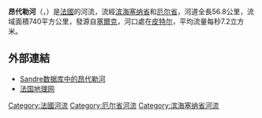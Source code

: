 {{noteTA
|G1=法国地名
|G2=单位
}}
{{Infobox river
| name              = 昂代勒河
| native_name       = Andelle
| image             = Rouen Lyons ChatoGaillard2005 090.jpg
| image_caption     = 流经[[拉德蓬|拉德蓬]]的昂代勒河
| map               = Andelle.png
| source1_location  = [[塞爾克_(濱海塞納省)|塞爾克]]
| mouth_location    = [[塞纳河|塞纳河]]（位于[[皮特尔|皮特尔]]处）
| mouth_coordinates = {{coord|49|18|40|N|1|13|28|E|display=inline,title}}
| progression       = {{RSeine}}
| subdivision_type1 = [[世界政區索引|国家]]
| subdivision_name1 = {{FR}}
| length            = {{convert|56.9|km|abbr=on}}
| source1_elevation = {{convert|201|m|abbr=on}}
| discharge1_avg    = {{convert|7.2|m3/s|abbr=on}}
| basin_size        = {{convert|740|km2|abbr=on}}
}}

'''昂代勒河'''（{{lang-fr|Andelle}}，{{IPA-fr|ɑ̃dɛl}}）是[[法國|法國]]的河流，流經[[滨海塞纳省|滨海塞纳省]]和[[厄尔省|厄尔省]]，河道全長56.8公里，流域面積740平方公里，發源自[[塞爾克_(濱海塞納省)|塞爾克]]，河口處在[[皮特尔|皮特尔]]，平均流量每秒7.2立方米。

==外部連結==
*[http://sandre.eaufrance.fr/app/chainage/courdo/htm/H32-0400.php?cg=H32-0400 Sandre数据库中的昂代勒河] {{Wayback|url=http://sandre.eaufrance.fr/app/chainage/courdo/htm/H32-0400.php?cg=H32-0400 |date=20070926220254 }} {{fr}}
*[http://www.geoportail.fr 法国地理网] {{Wayback|url=http://www.geoportail.fr/ |date=20101215171356 }} {{fr}}

{{France-geo-stub}}
[[Category:法國河流|Category:法國河流]]
[[Category:厄尔省河流|Category:厄尔省河流]]
[[Category:滨海塞纳省河流|Category:滨海塞纳省河流]]
